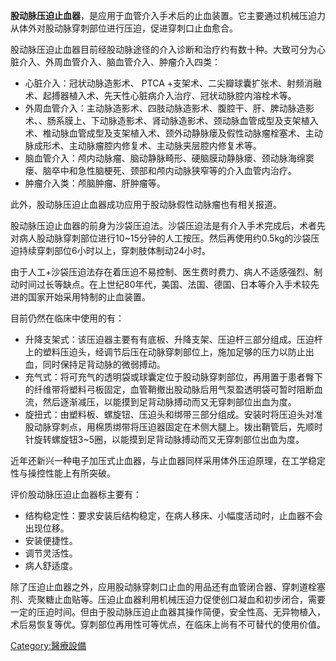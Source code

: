 {{unreferenced|time=2015-10-29T07:36:57+00:00}}
'''股动脉压迫止血器'''，是应用于血管介入手术后的止血装置。它主要通过机械压迫力从体外对股动脉穿刺部位进行压迫，促进穿刺口止血愈合。

股动脉压迫止血器目前经股动脉途径的介入诊断和治疗约有数十种。大致可分为心脏介入、外周血管介入、脑血管介入、肿瘤介入四类：
* 心脏介入：冠状动脉造影术、 PTCA +支架术、二尖瓣球囊扩张术、射频消融术、起搏器植入术、先天性心脏病介入治疗、冠状动脉腔内溶栓术等。
* 外周血管介入：主动脉造影术、四肢动脉造影术、腹腔干、肝、脾动脉造影术、、肠系膜上、下动脉造影术、肾动脉造影术、颈动脉血管成型及支架植入术、椎动脉血管成型及支架植入术、颈外动静脉瘘及假性动脉瘤栓塞术、主动脉成形术、主动脉瘤腔内修复术、主动脉夹层腔内修复术等。
* 脑血管介入：颅内动脉瘤、脑动静脉畸形、硬脑膜动静脉瘘、颈动脉海绵窦瘘、脑卒中和急性脑梗死、颈部和颅内动脉狭窄等的介入血管内治疗。
* 肿瘤介入类：颅脑肿瘤、肝肿瘤等。
此外，股动脉压迫止血器成功应用于股动脉假性动脉瘤也有相关报道。

股动脉压迫止血器的前身为沙袋压迫法。沙袋压迫法是有介入手术完成后，术者先对病人股动脉穿刺部位进行10~15分钟的人工按压。然后再使用约0.5kg的沙袋压迫持续穿刺部位6小时以上，穿刺肢体制动24小时。

由于人工+沙袋压迫法存在着压迫不易控制、医生费时费力、病人不适感强烈、制动时间过长等缺点。在上世纪80年代，美国、法国、德国、日本等介入手术较先进的国家开始采用特制的止血装置。

目前仍然在临床中使用的有：
* 升降支架式：该压迫器主要有有底板、升降支架、压迫杆三部分组成。压迫杆上的塑料压迫头，经调节后压在动脉穿刺部位上，施加足够的压力以防止出血，同时保持足背动脉的微弱搏动。
* 充气式：将可充气的透明袋或球囊定位于股动脉穿刺部位，再用置于患者臀下的纤维带将塑料弓板固定，血管鞘撤出股动脉后用气泵盈透明袋可暂时阻断血流，然后逐渐减压，以能摸到足背动脉搏动而又无穿刺部位出血为度。
* 旋扭式：由塑料板、螺旋钮、压迫头和绑带三部分组成。安装时将压迫头对准股动脉穿刺点，用棉质绑带将压迫器固定在术侧大腿上。拨出鞘管后，先顺时针旋转螺旋钮3~5圈，以能摸到足背动脉搏动而又无穿刺部位出血为度。

近年还新兴一种电子加压式止血器，与止血器同样采用体外压迫原理，在工学稳定性与操控性能上有所突破。

评价股动脉压迫止血器标主要有：
* 结构稳定性：要求安装后结构稳定，在病人移床、小幅度活动时，止血器不会出现位移。
* 安装便捷性。
* 调节灵活性。
* 病人舒适度。

除了压迫止血器之外，应用股动脉穿刺口止血的用品还有血管闭合器、穿刺道栓塞剂、壳聚糖止血贴等。压迫止血器利用机械压迫力促使创口凝血和初步闭合，需要一定的压迫时间。但由于股动脉压迫止血器其操作简便，安全性高、无异物植入，术后易恢复等优。穿刺部位再用性可等优点，在临床上尚有不可替代的使用价值。

[[Category:醫療設備|Category:醫療設備]]